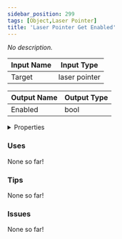 ```yaml
---
sidebar_position: 299
tags: [Object,Laser Pointer]
title: 'Laser Pointer Get Enabled'
---
```


*No description.*




<EsbSvg />

| Input Name | Input Type |
|-----------|-----------|
| Target | laser pointer |

| Output Name | Output Type |
|-----------|-----------|
| Enabled | bool |


<details>
  <summary>Properties</summary>
  <div>
    <div>
    <table>
      <thead>
        <tr>
          <th>Is beta required?</th>
          <th>❌</th>
        </tr>
        <tr>
          <th>Is this chip a trolling risk?</th>
          <th>❌</th>
        </tr>
        <tr>
          <th>Is this chip a role assignment risk?</th>
          <th>❌</th>
        </tr>
        <tr>
          <th>Chip UUID</th>
          <th>54fc909a-a864-4e89-be6e-e7f92b7f275a</th>
        </tr>
      </thead>
    </table>
    </div>
  </div>
</details>

### Uses

None so far!

### Tips

None so far!

### Issues

None so far!